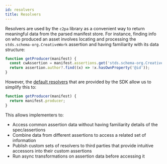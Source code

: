 ```yaml
---
id: resolvers
title: Resolvers
---
```


Resolvers are used by the `c2pa` library as a convenient way to return meaningful data from the parsed manifest store. For instance, finding info on who produced an asset involves locating and processing the `stds.schema-org.CreativeWork` assertion and having familiarity with its data structure:

```typescript
function getProducer(manifest) {
  const cwAssertion = manifest.assertions.get('stds.schema-org.CreativeWork');
  return assertion.author?.find((x) => !x.hasOwnProperty('@id'));
}
```

However, the [default resolvers](https://github.com/contentauth/c2pa-js/blob/main/packages/c2pa/src/resolvers/defaults.ts) that are provided by the SDK allow us to simplify this to:

```typescript
function getProducer(manifest) {
  return manifest.producer;
}
```

This allows implementers to:

- Access common assertion data without having familiarity details of the spec/assertions
- Combine data from different assertions to access a related set of information
- Publish custom sets of resolvers to third parties that provide intuitive accessors into their custom assertions
- Run async transformations on assertion data before accessing it
